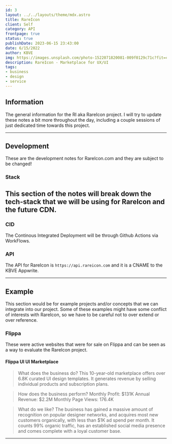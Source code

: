 ```yaml
---
id: 3
layout: ../../layouts/theme/mdx.astro
title: RareIcon
client: Self
category: API
frontpage: true
status: true
publishDate: 2023-06-15 23:43:00
date: 6/15/2022
author: KBVE
img: https://images.unsplash.com/photo-1522071820081-009f0129c71c?fit=crop&w=1400&h=700&q=75
description: RareIcon - Marketplace for UX/UI
tags:
- business
- design
- service
---
```


## Information

The general information for the RI aka RareIcon project.
I will try to update these notes a bit more throughout the day, including a couple sessions of just dedicated time towards this project.

---

## Development

These are the development notes for RareIcon.com and they are subject to be changed!

### Stack

This section of the notes will break down the tech-stack that we will be using for RareIcon and the future CDN.
- 

### CID

The Continous Integrated Deployment will be through Github Actions via WorkFlows.

### API

The API for RareIcon is `https://api.rareicon.com` and it is a CNAME to the KBVE Appwrite.

---

## Example

This section would be for example projects and/or concepts that we can integrate into our project.
Some of these examples might have some conflict of interests with RareIcon, so we have to be careful not to over extend or over reference.

### Flippa

These were active websites that were for sale on Flippa and can be seen as a way to evaluate the RareIcon project.

#### Flippa UI UI Marketplace

> What does the business do?
> This 10-year-old marketplace offers over 6.8K curated UI design templates. It generates revenue by selling individual products and subscription plans.

> How does the business perform?
> Monthly Profit: $131K
> Annual Revenue: $2.2M
> Monthly Page Views: 176.4K

> What do we like?
> The business has gained a massive amount of recognition on popular designer networks, and acquires most new customers organically, with less than $1K ad spend per month.
> It counts 99% organic traffic, has an established social media presence and comes complete with a loyal customer base. 

---